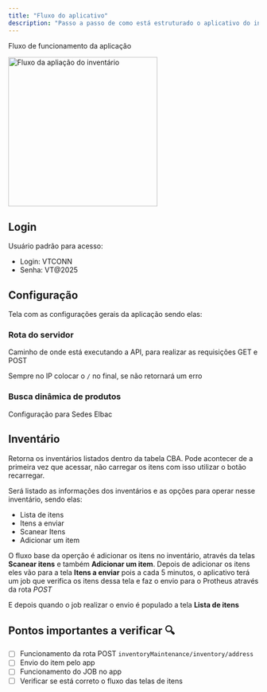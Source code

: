 ```yaml
---
title: "Fluxo do aplicativo"
description: "Passo a passo de como está estruturado o aplicativo do inventário"
---
```


Fluxo de funcionamento da aplicação

<img 
  src="/images/fluxo-app-inventario.png" 
  alt="Fluxo da apliação do inventário"
  height="300"
  className="rounded-lg"
/>

## Login

Usuário padrão para acesso:

- Login: VTCONN
- Senha: VT@2025

## Configuração

Tela com as configurações gerais da aplicação sendo elas:

### Rota do servidor

Caminho de onde está executando a API, para realizar as requisições GET e POST

Sempre no IP colocar o `/` no final, se não retornará um erro

### Busca dinâmica de produtos

Configuração para Sedes Elbac

## Inventário

Retorna os inventários listados dentro da tabela CBA. Pode acontecer de a primeira vez que acessar, não carregar os itens
com isso utilizar o botão recarregar.

Será listado as informações dos inventários e as opções para operar nesse inventário, sendo elas:

- Lista de itens
- Itens a enviar
- Scanear Itens
- Adicionar um item

O fluxo base da operção é adicionar os itens no inventário, através da telas **Scanear itens** e também **Adicionar um item**. Depois de adicionar os itens eles vão para a tela **Itens a enviar** pois a cada 5 minutos, o aplicativo terá um job que verifica os itens dessa tela e faz o envio para o Protheus através da rota _POST_

E depois quando o job realizar o envio é populado a tela **Lista de itens**

## Pontos importantes a verificar 🔍

- [ ] Funcionamento da rota POST `inventoryMaintenance/inventory/address`
- [ ] Envio do item pelo app
- [ ] Funcionamento do JOB no app
- [ ] Verificar se está correto o fluxo das telas de itens